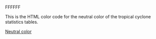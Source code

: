 FFFFFF<noinclude>

This is the HTML color code for the neutral color of the tropical cyclone statistics tables.

[[category:热带气旋统计模板|Neutral color]]
</noinclude>
